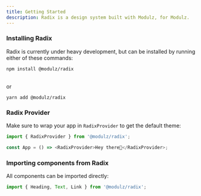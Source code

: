 ```yaml
---
title: Getting Started
description: Radix is a design system built with Modulz, for Modulz.
---
```


<!-- Radix is a Component Library built on top of [Radix System](/docs/radix-system). -->

### Installing Radix

Radix is currently under heavy development, but can be installed by running either of these commands:

```
npm install @modulz/radix
```

<br />
or

```
yarn add @modulz/radix
```

### Radix Provider

Make sure to wrap your app in `RadixProvider` to get the default theme:

```js
import { RadixProvider } from '@modulz/radix';

const App = () => <RadixProvider>Hey there👋</RadixProvider>;
```

### Importing components from Radix

All components can be imported directly:

```js
import { Heading, Text, Link } from '@modulz/radix';
```
